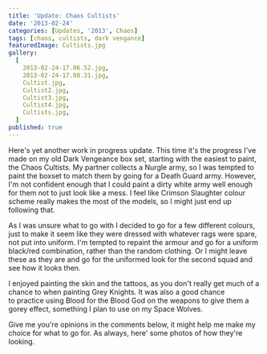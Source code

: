 ```yaml
---
title: 'Update: Chaos Cultists'
date: '2013-02-24'
categories: [Updates, '2013', Chaos]
tags: [chaos, cultists, dark vengance]
featuredImage: Cultists.jpg
gallery:
  [
    2013-02-24-17.06.52.jpg,
    2013-02-24-17.08.31.jpg,
    Cultist.jpg,
    Cultist2.jpg,
    Cultist3.jpg,
    Cultist4.jpg,
    Cultists.jpg,
  ]
published: true
---
```


Here's yet another work in progress update. This time it's the progress I've made on my old Dark Vengeance box set, starting with the easiest to paint, the Chaos Cultists. My partner collects a Nurgle army, so I was tempted to paint the boxset to match them by going for a Death Guard army. However, I'm not confident enough that I could paint a dirty white army well enough for them not to just look like a mess. I feel like Crimson Slaughter colour scheme really makes the most of the models, so I might just end up following that.

As I was unsure what to go with I decided to go for a few different colours, just to make it seem like they were dressed with whatever rags were spare, not put into uniform. I'm tempted to repaint the armour and go for a uniform black/red combination, rather than the random clothing. Or I might leave these as they are and go for the uniformed look for the second squad and see how it looks then.

I enjoyed painting the skin and the tattoos, as you don't really get much of a chance to when painting Grey Knights. It was also a good chance to practice using Blood for the Blood God on the weapons to give them a gorey effect, something I plan to use on my Space Wolves.

Give me you're opinions in the comments below, it might help me make my choice for what to go for. As always, here' some photos of how they're looking.
